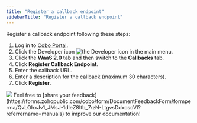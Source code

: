 ```yaml
---
title: "Register a callback endpoint"
sidebarTitle: "Register a callback endpoint"
---
```


Register a callback endpoint following these steps:

1. Log in to [Cobo Portal](https://portal.cobo.com/login).
2. Click the Developer icon <img src="/en/images/common/icon_developer.svg" className="icon" alt="the Developer icon" /> in the main menu.
3. Click the **WaaS 2.0** tab and then switch to the **Callbacks** tab.
4. Click **Register Callback Endpoint**.
5. Enter the callback URL.
6. Enter a description for the callback (maximum 30 characters).
7. Click **Register**.

<img src="/en/images/developer-console/register_callback_endpoint.png" className="screenshot_modal"/>
<Tip>Feel free to [share your feedback](https://forms.zohopublic.com/cobo/form/DocumentFeedbackForm/formperma/QvLOhxJv1_JMsJ-1dleZ8Itb_7rzN-LtgvsDdxosoVI?referrername=manuals) to improve our documentation!</Tip>